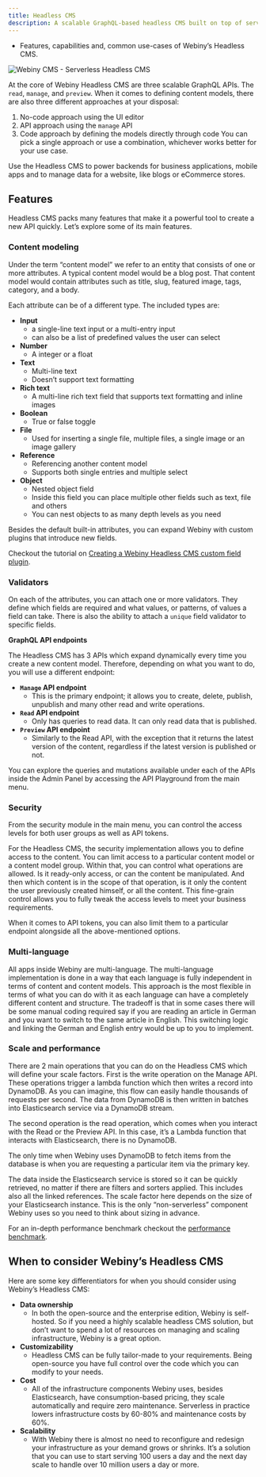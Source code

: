```yaml
---
title: Headless CMS
description: A scalable GraphQL-based headless CMS built on top of serverless infrastructure.
---
```



<Alert type="success" title="WHAT YOU'LL LEARN">

- Features, capabilities and, common use-cases of Webiny’s Headless CMS.

</Alert>

![Webiny CMS - Serverless Headless CMS](./assets/webiny-headless-cms.jpg)

At the core of Webiny Headless CMS are three scalable GraphQL APIs. The `read`, `manage`, and `preview`.
When it comes to defining content models, there are also three different approaches at your disposal:

1. No-code approach using the UI editor
2. API approach using the `manage` API
3. Code approach by defining the models directly through code
   You can pick a single approach or use a combination, whichever works better for your use case.

Use the Headless CMS to power backends for business applications, mobile apps and to manage data for a website, like blogs or eCommerce stores.

## Features

Headless CMS packs many features that make it a powerful tool to create a new API quickly. Let’s explore some of its main features.

### Content modeling

Under the term “content model” we refer to an entity that consists of one or more attributes. A typical content model would be a blog post. That content model would contain attributes such as title, slug, featured image, tags, category, and a body.

Each attribute can be of a different type. The included types are:

- **Input**
  - a single-line text input or a multi-entry input
  - can also be a list of predefined values the user can select
- **Number**
  - A integer or a float
- **Text**
  - Multi-line text
  - Doesn’t support text formatting
- **Rich text**
  - A multi-line rich text field that supports text formatting and inline images
- **Boolean**
  - True or false toggle
- **File**
  - Used for inserting a single file, multiple files, a single image or an image gallery
- **Reference**
  - Referencing another content model
  - Supports both single entries and multiple select
- **Object**
  - Nested object field
  - Inside this field you can place multiple other fields such as text, file and others
  - You can nest objects to as many depth levels as you need

Besides the default built-in attributes, you can expand Webiny with custom plugins that introduce new fields.

<Alert type="info">

Checkout the tutorial on [Creating a Webiny Headless CMS custom field plugin](../../headless-cms/extending/custom-field-type).

</Alert>

### Validators

On each of the attributes, you can attach one or more validators. They define which fields are required and what values, or patterns, of values a field can take. There is also the ability to attach a `unique` field validator to specific fields.

**GraphQL API endpoints**

The Headless CMS has 3 APIs which expand dynamically every time you create a new content model. Therefore, depending on what you want to do, you will use a different endpoint:

- **`Manage` API endpoint**
  - This is the primary endpoint; it allows you to create, delete, publish, unpublish and many other read and write operations.
- **`Read` API endpoint**
  - Only has queries to read data. It can only read data that is published.
- **`Preview` API endpoint**
  - Similarly to the Read API, with the exception that it returns the latest version of the content, regardless if the latest version is published or not.

You can explore the queries and mutations available under each of the APIs inside the Admin Panel by accessing the API Playground from the main menu.

### Security

From the security module in the main menu, you can control the access levels for both user groups as well as API tokens.

For the Headless CMS, the security implementation allows you to define access to the content. You can limit access to a particular content model or a content model group. Within that, you can control what operations are allowed. Is it ready-only access, or can the content be manipulated. And then which content is in the scope of that operation, is it only the content the user previously created himself, or all the content. This fine-grain control allows you to fully tweak the access levels to meet your business requirements.

When it comes to API tokens, you can also limit them to a particular endpoint alongside all the above-mentioned options.

### Multi-language

All apps inside Webiny are multi-language. The multi-language implementation is done in a way that each language is fully independent in terms of content and content models. This approach is the most flexible in terms of what you can do with it as each language can have a completely different content and structure. The tradeoff is that in some cases there will be some manual coding required say if you are reading an article in German and you want to switch to the same article in English. This switching logic and linking the German and English entry would be up to you to implement.

### Scale and performance

There are 2 main operations that you can do on the Headless CMS which will define your scale factors. First is the write operation on the Manage API. These operations trigger a lambda function which then writes a record into DynamoDB. As you can imagine, this flow can easily handle thousands of requests per second. The data from DynamoDB is then written in batches into Elasticsearch service via a DynamoDB stream.

The second operation is the read operation, which comes when you interact with the Read or the Preview API. In this case, it’s a Lambda function that interacts with Elasticsearch, there is no DynamoDB.

<Alert type="success">

The only time when Webiny uses DynamoDB to fetch items from the database is when you are requesting a particular item via the primary key.

</Alert>

The data inside the Elasticsearch service is stored so it can be quickly retrieved, no matter if there are filters and sorters applied. This includes also all the linked references. The scale factor here depends on the size of your Elasticsearch instance. This is the only “non-serverless” component Webiny uses so you need to think about sizing in advance.

<Alert type="info">

For an in-depth performance benchmark checkout the [performance benchmark](../../performance-and-load-benchmark/introduction).

</Alert>

## When to consider Webiny’s Headless CMS

Here are some key differentiators for when you should consider using Webiny’s Headless CMS:

- **Data ownership**
  - In both the open-source and the enterprise edition, Webiny is self-hosted. So if you need a highly scalable headless CMS solution, but don’t want to spend a lot of resources on managing and scaling infrastructure, Webiny is a great option.
- **Customizability**
  - Headless CMS can be fully tailor-made to your requirements. Being open-source you have full control over the code which you can modify to your needs.
- **Cost**
  - All of the infrastructure components Webiny uses, besides Elasticsearch, have consumption-based pricing, they scale automatically and require zero maintenance. Serverless in practice lowers infrastructure costs by 60-80% and maintenance costs by 60%.
- **Scalability**
  - With Webiny there is almost no need to reconfigure and redesign your infrastructure as your demand grows or shrinks. It’s a solution that you can use to start serving 100 users a day and the next day scale to handle over 10 million users a day or more.
